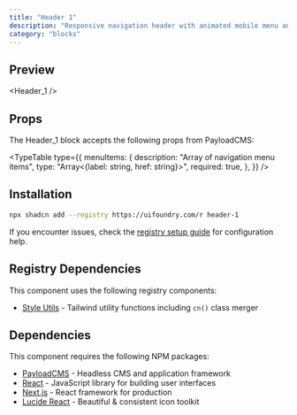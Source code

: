 ```yaml
---
title: "Header 1"
description: "Responsive navigation header with animated mobile menu and scroll effects"
category: "blocks"
---
```


## Preview

<Header_1 />

## Props

The Header_1 block accepts the following props from PayloadCMS:

<TypeTable
  type={{
    menuItems: {
      description: "Array of navigation menu items",
      type: "Array<{label: string, href: string}>",
      required: true,
    },
  }}
/>

## Installation

```bash
npx shadcn add --registry https://uifoundry.com/r header-1
```

If you encounter issues, check the [registry setup guide](/docs/guides/registry-setup) for configuration help.

## Registry Dependencies

This component uses the following registry components:

- [Style Utils](/docs/lib/style-utils) - Tailwind utility functions including `cn()` class merger

## Dependencies

This component requires the following NPM packages:

- [PayloadCMS](https://github.com/payloadcms/payload) - Headless CMS and application framework
- [React](https://github.com/facebook/react) - JavaScript library for building user interfaces
- [Next.js](https://github.com/vercel/next.js) - React framework for production
- [Lucide React](https://github.com/lucide-icons/lucide/tree/main/packages/lucide-react) - Beautiful & consistent icon toolkit
